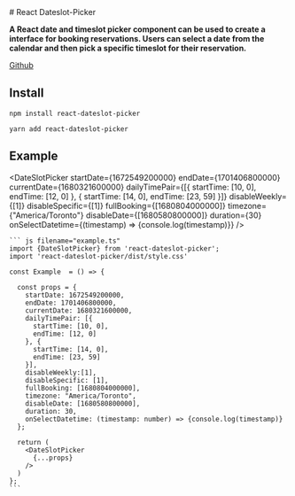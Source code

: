 

<Meta title="Overview/About" />

<Unstyled>
  # React Dateslot-Picker

  **A React date and timeslot picker component can be used to create a 
  interface for booking reservations. Users can select a date from the calendar 
  and then pick a specific timeslot for their reservation.**

  [Github](https://github.com/Francoshum95/react-dateslot-picker)

  ## Install
  ```
  npm install react-dateslot-picker
  ```
  ```
  yarn add react-dateslot-picker 
  ```
  
  ## Example

  <DateSlotPicker
    startDate={1672549200000}
    endDate={1701406800000}
    currentDate={1680321600000}
    dailyTimePair={[{
      startTime: [10, 0],
      endTime: [12, 0]
    }, {
      startTime: [14, 0],
      endTime: [23, 59]
    }]}
    disableWeekly={[1]}
    disableSpecific={[1]}
    fullBooking={[1680804000000]}
    timezone={"America/Toronto"}
    disableDate={[1680580800000]}
    duration={30}
    onSelectDatetime={(timestamp) => {console.log(timestamp)}}
  />

    ``` js filename="example.ts"
    import {DateSlotPicker} from 'react-dateslot-picker';
    import 'react-dateslot-picker/dist/style.css'

    const Example  = () => {

      const props = {
        startDate: 1672549200000,
        endDate: 1701406800000,
        currentDate: 1680321600000,
        dailyTimePair: [{
          startTime: [10, 0],
          endTime: [12, 0]
        }, {
          startTime: [14, 0],
          endTime: [23, 59]
        }],
        disableWeekly:[1],
        disableSpecific: [1],
        fullBooking: [1680804000000],
        timezone: "America/Toronto",
        disableDate: [1680580800000],
        duration: 30,
        onSelectDatetime: (timestamp: number) => {console.log(timestamp)}
      };

      return (
        <DateSlotPicker
          {...props}
        />
      )
    }; 
    ```
</Unstyled>
